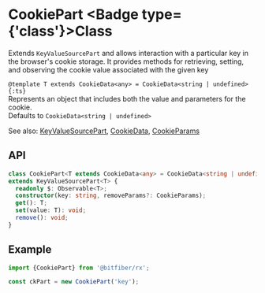 
# CookiePart <Badge type={'class'}>Class</Badge>

Extends `KeyValueSourcePart` and allows interaction with a particular key in the browser's cookie
storage. It provides methods for retrieving, setting, and observing the cookie value associated
with the given key

`@template T extends CookieData<any> = CookieData<string | undefined> {:ts}`  
Represents an object that includes both the value and parameters for the cookie.  
Defaults to `CookieData<string | undefined>`

See also: [KeyValueSourcePart](/sources/reference/keyValueSourcePart), [CookieData](/sources/reference/cookieData), [CookieParams](/sources/reference/cookieParams)

## API

```ts copy
class CookiePart<T extends CookieData<any> = CookieData<string | undefined>>
extends KeyValueSourcePart<T> {
  readonly $: Observable<T>;
  constructor(key: string, removeParams?: CookieParams);
  get(): T;
  set(value: T): void;
  remove(): void;
}
```

## Example

```ts copy
import {CookiePart} from '@bitfiber/rx';

const ckPart = new CookiePart('key');
```
